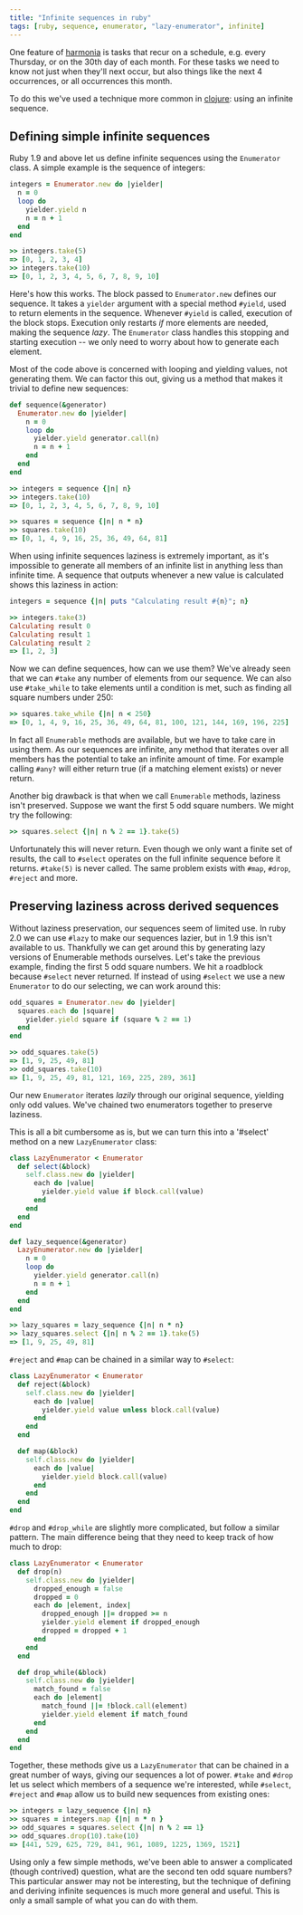 ```yaml
---
title: "Infinite sequences in ruby"
tags: [ruby, sequence, enumerator, "lazy-enumerator", infinite]
---
```

One feature of [harmonia](https://harmonia.io) is tasks that recur on a schedule, e.g. every Thursday, or on the 30th day of each month.  For these tasks we need to know not just when they'll next occur, but also things like the next 4 occurrences, or all occurrences this month.

To do this we've used a technique more common in [clojure](http://clojure.org/): using an infinite sequence.

## Defining simple infinite sequences ##

Ruby 1.9 and above let us define infinite sequences using the `Enumerator` class.  A simple example is the sequence of integers:

```ruby
integers = Enumerator.new do |yielder|
  n = 0
  loop do
    yielder.yield n
    n = n + 1
  end
end

>> integers.take(5)
=> [0, 1, 2, 3, 4]
>> integers.take(10)
=> [0, 1, 2, 3, 4, 5, 6, 7, 8, 9, 10]
```

Here's how this works.  The block passed to `Enumerator.new` defines our sequence.  It takes a `yielder` argument with a special method `#yield`, used to return elements in the sequence.  Whenever `#yield` is called, execution of the block stops.  Execution only restarts *if* more elements are needed, making the sequence *lazy*.  The `Enumerator` class handles this stopping and starting execution -- we only need to worry about how to generate each element.

Most of the code above is concerned with looping and yielding values, not generating them.  We can factor this out, giving us a method that makes it trivial to define new sequences:

```ruby
def sequence(&generator)
  Enumerator.new do |yielder|
    n = 0
    loop do
      yielder.yield generator.call(n)
      n = n + 1
    end
  end
end

>> integers = sequence {|n| n}
>> integers.take(10)
=> [0, 1, 2, 3, 4, 5, 6, 7, 8, 9, 10]

>> squares = sequence {|n| n * n}
>> squares.take(10)
=> [0, 1, 4, 9, 16, 25, 36, 49, 64, 81]
```

When using infinite sequences laziness is extremely important, as it's impossible to generate all members of an infinite list in anything less than infinite time.  A sequence that outputs whenever a new value is calculated shows this laziness in action:

```ruby
integers = sequence {|n| puts "Calculating result #{n}"; n}

>> integers.take(3)
Calculating result 0
Calculating result 1
Calculating result 2
=> [1, 2, 3]
```

Now we can define sequences, how can we use them?  We've already seen that we can `#take` any number of elements from our sequence.  We can also use `#take_while` to take elements until a condition is met, such as finding all square numbers under 250:

```ruby
>> squares.take_while {|n| n < 250}
=> [0, 1, 4, 9, 16, 25, 36, 49, 64, 81, 100, 121, 144, 169, 196, 225]
```

In fact all `Enumerable` methods are available, but we have to take care in using them.  As our sequences are infinite, any method that iterates over all members has the potential to take an infinite amount of time.  For example calling `#any?` will either return true (if a matching element exists) or never return.

Another big drawback is that when we call `Enumerable` methods, laziness isn't preserved.  Suppose we want the first 5 odd square numbers.  We might try the following:

```ruby
>> squares.select {|n| n % 2 == 1}.take(5)
```

Unfortunately this will never return.  Even though we only want a finite set of results, the call to `#select` operates on the full infinite sequence before it returns.  `#take(5)` is never called.  The same problem exists with `#map`, `#drop`, `#reject` and more.

## Preserving laziness across derived sequences ##

Without laziness preservation, our sequences seem of limited use.  In ruby 2.0 we can use `#lazy` to make our sequences lazier, but in 1.9 this isn't available to us.  Thankfully we can get around this by generating lazy versions of Enumerable methods ourselves.  Let's take the previous example, finding the first 5 odd square numbers.  We hit a roadblock because `#select` never returned.  If instead of using `#select` we use a new `Enumerator` to do our selecting, we can work around this:

```ruby
odd_squares = Enumerator.new do |yielder|
  squares.each do |square|
    yielder.yield square if (square % 2 == 1)
  end
end

>> odd_squares.take(5)
=> [1, 9, 25, 49, 81]
>> odd_squares.take(10)
=> [1, 9, 25, 49, 81, 121, 169, 225, 289, 361]
```

Our new `Enumerator` iterates *lazily* through our original sequence, yielding only odd values.  We've chained two enumerators together to preserve laziness.

This is all a bit cumbersome as is, but we can turn this into a '#select' method on a new `LazyEnumerator` class:

```ruby
class LazyEnumerator < Enumerator
  def select(&block)
    self.class.new do |yielder|
      each do |value|
        yielder.yield value if block.call(value)
      end
    end
  end
end

def lazy_sequence(&generator)
  LazyEnumerator.new do |yielder|
    n = 0
    loop do
      yielder.yield generator.call(n)
      n = n + 1
    end
  end
end

>> lazy_squares = lazy_sequence {|n| n * n}
>> lazy_squares.select {|n| n % 2 == 1}.take(5)
=> [1, 9, 25, 49, 81]
```

`#reject` and `#map` can be chained in a similar way to `#select`:

```ruby
class LazyEnumerator < Enumerator
  def reject(&block)
    self.class.new do |yielder|
      each do |value|
        yielder.yield value unless block.call(value)
      end
    end
  end

  def map(&block)
    self.class.new do |yielder|
      each do |value|
        yielder.yield block.call(value)
      end
    end
  end
end
```

`#drop` and `#drop_while` are slightly more complicated, but follow a similar pattern.  The main difference being that they need to keep track of how much to drop:

```ruby
class LazyEnumerator < Enumerator
  def drop(n)
    self.class.new do |yielder|
      dropped_enough = false
      dropped = 0
      each do |element, index|
        dropped_enough ||= dropped >= n
        yielder.yield element if dropped_enough
        dropped = dropped + 1
      end
    end
  end

  def drop_while(&block)
    self.class.new do |yielder|
      match_found = false
      each do |element|
        match_found ||= !block.call(element)
        yielder.yield element if match_found
      end
    end
  end
end
```

Together, these methods give us a `LazyEnumerator` that can be chained in a great number of ways, giving our sequences a lot of power.  `#take` and `#drop` let us select which members of a sequence we're interested, while `#select`, `#reject` and `#map` allow us to build new sequences from existing ones:

```ruby
>> integers = lazy_sequence {|n| n}
>> squares = integers.map {|n| n * n }
>> odd_squares = squares.select {|n| n % 2 == 1}
>> odd_squares.drop(10).take(10)
=> [441, 529, 625, 729, 841, 961, 1089, 1225, 1369, 1521]
```

Using only a few simple methods, we've been able to answer a complicated (though contrived) question, what are the second ten odd square numbers?  This particular answer may not be interesting, but the technique of defining and deriving infinite sequences is much more general and useful.  This is only a small sample of what you can do with them.
